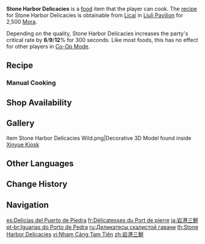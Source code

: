 {{Food Infobox
|id              = 108192
|name            = Stone Harbor Delicacies
|description     = Wok-fried vegetarian food.
|desc_basic      = A stir-fried selection of three ingredients hailing from Liyue. Though the methodology is simple, it brings out the intense, innate flavors of the ingredients, and does not fade in brilliance when compared to some high-class delicacy.
|desc_delicious  = The scents of the earth, the cool shade, and the moistness of the mist have all been enjoined into this plate of freshness. Pair it with simple white rice - both your taste buds and your soul shall experience a down-to-earth satisfaction many times over.
|desc_suspicious = Improper oil temperature control has caused the ingredients to reek of oil. Those who eat but a single bite will shake their heads and mourn the loss of the rare violetgrass used.
|type            = ATK-Boosting Dishes
|effectType      = CRIT Rate Up
|effect          = Increases all party members' CRIT Rate by (var1)% for 300s.
|eff_att1        = CRIT Rate
|eff_suspicious1 = 6
|eff_basic1      = 9
|eff_delicious1  = 12
|quality         = 2
|recipe          = {{Sold By|Recipe: Stone Harbor Delicacies}}
|source1         = {{Sold By|Stone Harbor Delicacies}}
|region          = Liyue
}}
'''Stone Harbor Delicacies''' is a [[food]] item that the player can cook. The [[recipe]] for Stone Harbor Delicacies is obtainable from [[Licai]] in [[Liuli Pavilion]] for 2,500 [[Mora]].

Depending on the quality, Stone Harbor Delicacies increases the party's critical rate by '''6'''/'''9'''/'''12'''% for 300 seconds. Like most foods, this has no effect for other players in [[Co-Op Mode]].

==Recipe==
{{Recipe
|type = Cooking
|Potato = 2
|Violetgrass = 1
|Matsutake = 1
|sort = Potato;Violetgrass;Matsutake
}}

===Manual Cooking===
{{Manual Cooking}}

==Shop Availability==
{{Shop Availability}}
<!--
==Trivia==
-->
==Gallery==
<gallery>
Item Stone Harbor Delicacies Wild.png|Decorative 3D Model found inside [[Xinyue Kiosk]]
</gallery>

==Other Languages==
{{Other Languages
|en      = Stone Harbor Delicacies
|zhs     = 岩港三鲜
|zhs_rm  = Yán Gǎng Sān Xiān
|zht     = 岩港三鮮
|zht_rm  = Yán Gǎng Sān Xiān
|zh_tl   = Stone Harbor Three Delicacies
|ja      = 岩港三鮮
|ja_rm   = Gankou Sansen{{Assumed}}
|ja_tl   = Stone Harbor Three Delicacies
|ko      = 바위항 지삼선
|ko_tl   = Stone Harbor Disanxian
|es      = Delicias del Puerto de Piedra
|es_tl   = Stone Harbor Delicacies
|fr      = Délicatesses du Port de pierre
|fr_tl   = Stone Harbor Delicacies
|ru      = Деликатесы скалистой гавани
|ru_tl   = Rocky Harbor Delicacies
|th      = Stone Harbor Delicacies
|vi      = {{tt|Nham Cảng Tam Tiên|岩港三鲜}}
|vi_tl   = Stone Harbor Three Delicacies
|de      = Drei Köstlichkeiten vom Steinhafen
|de_tl   = Three delicacies from the stone harbor
|id      = Stone Harbor Delicacies
|pt      = Iguarias do Porto de Pedra
|pt_tl   = 
|tr      = Taş Liman Lezzetleri
|tr_tl   = Stone Harbor Delicacies
|it      = Prelibatezze del Porto di pietra
|it_tl   = 
}}

==Change History==
{{Change History|1.3}}

==Navigation==
{{Food Navbox}}

[[es:Delicias del Puerto de Piedra]]
[[fr:Délicatesses du Port de pierre]]
[[ja:岩港三鮮]]
[[pt-br:Iguarias do Porto de Pedra]]
[[ru:Деликатесы скалистой гавани]]
[[th:Stone Harbor Delicacies]]
[[vi:Nham Cảng Tam Tiên]]
[[zh:岩港三鮮]]